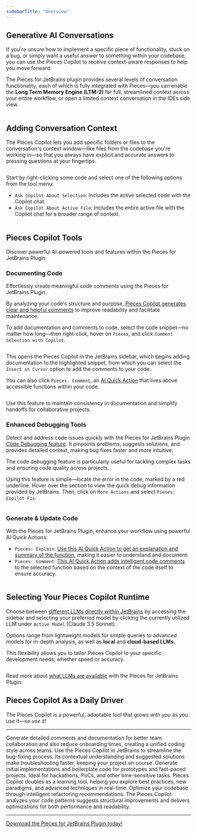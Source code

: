 ```yaml
---
sidebarTitle: "Overview"
---
```


## Generative AI Conversations

If you're unsure how to implement a specific piece of functionality, stuck on a bug, or simply want a useful answer to something within your codebase, you can use the Pieces Copilot to receive context-aware responses to help you move forward.

The Pieces for JetBrains plugin provides several levels of conversation functionality, each of which is fully integrated with Pieces—you can enable the **Long Term Memory Engine (LTM-2)** for full, streamlined context across your entire workflow, or open a limited context conversation in the IDEs side view.

<img
  className="mx-auto"
/>

## Adding Conversation Context

The Pieces Copilot lets you add specific folders or files to the conversation's context window—like files from the codebase you're working in—so that you always have explicit and accurate answers to pressing questions at your fingertips.

<img
  className="mx-auto"
/>

Start by right-clicking some code and select one of the following options from the tool menu:

- `Ask Copilot About Selection`: Includes the active selected code with the Copilot chat.
- `Ask Copilot About Active File`: Includes the entire active file with the Copilot chat for a broader range of context.

<img
  className="mx-auto"
/>

## Pieces Copilot Tools

Discover powerful AI-powered tools and features within the Pieces for JetBrains Plugin.

### Documenting Code

Effortlessly create meaningful code comments using the Pieces for JetBrains Plugin.

By analyzing your code's structure and purpose, [Pieces Copilot generates clear and helpful comments](https://docs.pieces.app/products/extensions-plugins/jetbrains/copilot/documenting-code#commenting-code-selections-with-pieces-copilot) to improve readability and facilitate maintenance.

To add documentation and comments to code, select the code snippet—no matter how long—then right-click, hover on `Pieces`, and click `Comment Selection with Copilot`.

<img
  className="mx-auto"
/>

This opens the Pieces Copilot in the JetBrains sidebar, which begins adding documentation to the highlighted snippet, from which you can select the `Insert at Cursor` option to add the comments to your code.

You can also click `Pieces: Comment`, an [AI Quick Action](https://docs.pieces.app/products/extensions-plugins/jetbrains/copilot/chat#ai-quick-actions) that lives above accessible functions within your code.

<img
  className="mx-auto"
/>

<Info>
  Use this feature to maintain consistency in documentation and simplify handoffs for collaborative projects.
</Info>

### Enhanced Debugging Tools

Detect and address code issues quickly with the Pieces for JetBrains Plugin [Code Debugging feature](https://docs.pieces.app/products/extensions-plugins/jetbrains/copilot/debugging-errors). It pinpoints problems, suggests solutions, and provides detailed context, making bug fixes faster and more intuitive.

The code debugging feature is particularly useful for tackling complex tasks and ensuring code quality across projects.

Using this feature is simple—locate the error in the code, marked by a red underline. Hover over the section to view the quick debug information provided by JetBrains. Then, click on `More Actions` and select `Pieces: Copilot Fix`.

<img
  className="mx-auto"
/>

### Generate & Update Code

With the Pieces for JetBrains Plugin, enhance your workflow using powerful AI Quick Actions:

- `Pieces: Explain`: [Use this AI Quick Action to get an explanation and summary of the function](https://docs.pieces.app/products/extensions-plugins/jetbrains/copilot/chat#via-ai-quick-actions), making it easier to understand and document.
- `Pieces: Comment`: [This AI Quick Action adds intelligent code comments](https://docs.pieces.app/products/extensions-plugins/jetbrains/copilot/documenting-code#via-pieces-comment) to the selected function based on the context of the code itself to ensure accuracy.

<img
  className="mx-auto"
/>

## Selecting Your Pieces Copilot Runtime

Choose between [different LLMs directly within JetBrains](https://docs.pieces.app/products/extensions-plugins/jetbrains/copilot/llm-settings) by accessing the sidebar and selecting your preferred model by clicking the currently utilized LLM under `Active Model` (Claude 3.5 Sonnet).

Options range from lightweight models for simple queries to advanced models for in-depth analysis, as well as **local** and **cloud-based LLMs.**

This flexibility allows you to tailor Pieces Copilot to your specific development needs, whether speed or accuracy.

<img
  className="mx-auto"
/>

Read more about [what LLMs are available](https://docs.pieces.app/products/extensions-plugins/jetbrains/configuration#supported-llms) with the Pieces for JetBrains Plugin.

## Pieces Copilot As a Daily Driver

The Pieces Copilot is a powerful, adaptable tool that grows with you as you use it—_so use it!_

---

<AccordionGroup>
  <Accordion title="Collaborative Coding Made Easy">
    Generate detailed comments and documentation for better team collaboration and also reduce onboarding times, creating a unified coding style across teams.
  </Accordion>
  <Accordion title="Troubleshoot and Resolve Bugs Swiftly">
    Use the Pieces Copilot in JetBrains to streamline the bug-fixing process. Its contextual understanding and suggested solutions make troubleshooting faster, keeping your project on course.
  </Accordion>
  <Accordion title="Quick Prototyping">
    Generate initial implementations and boilerplate code for prototypes and fast-paced projects. Ideal for hackathons, PoCs, and other time-sensitive tasks.
  </Accordion>
  <Accordion title="Skill Enhancement">
    Pieces Copilot doubles as a learning tool, helping you explore best practices, new paradigms, and advanced techniques in real-time.
  </Accordion>
  <Accordion title="Efficient Code Refactoring">
    Optimize your codebase through intelligent refactoring recommendations. The Pieces Copilot analyzes your code patterns suggests structural improvements and delivers optimizations for both performance and readability.
  </Accordion>
</AccordionGroup>

---

[Download the Pieces for JetBrains Plugin today!](http://plugins.jetbrains.com/plugin/17328-pieces)